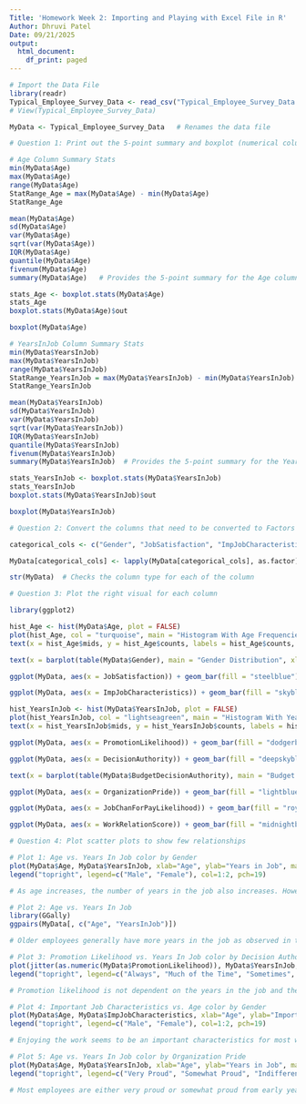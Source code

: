 ```yaml
---
Title: 'Homework Week 2: Importing and Playing with Excel File in R'
Author: Dhruvi Patel
Date: 09/21/2025
output:
  html_document:
    df_print: paged
---
```


```r
# Import the Data File
library(readr)
Typical_Employee_Survey_Data <- read_csv("Typical_Employee_Survey_Data.csv")
# View(Typical_Employee_Survey_Data)

MyData <- Typical_Employee_Survey_Data   # Renames the data file

# Question 1: Print out the 5-point summary and boxplot (numerical columns) for each column

# Age Column Summary Stats
min(MyData$Age)
max(MyData$Age)
range(MyData$Age)
StatRange_Age = max(MyData$Age) - min(MyData$Age)
StatRange_Age

mean(MyData$Age)
sd(MyData$Age)
var(MyData$Age)
sqrt(var(MyData$Age))
IQR(MyData$Age)
quantile(MyData$Age)
fivenum(MyData$Age)
summary(MyData$Age)   # Provides the 5-point summary for the Age column

stats_Age <- boxplot.stats(MyData$Age)
stats_Age
boxplot.stats(MyData$Age)$out

boxplot(MyData$Age)

# YearsInJob Column Summary Stats
min(MyData$YearsInJob)
max(MyData$YearsInJob)
range(MyData$YearsInJob)
StatRange_YearsInJob = max(MyData$YearsInJob) - min(MyData$YearsInJob)
StatRange_YearsInJob

mean(MyData$YearsInJob)
sd(MyData$YearsInJob)
var(MyData$YearsInJob)
sqrt(var(MyData$YearsInJob))
IQR(MyData$YearsInJob)
quantile(MyData$YearsInJob)
fivenum(MyData$YearsInJob) 
summary(MyData$YearsInJob)  # Provides the 5-point summary for the Years In Job column

stats_YearsInJob <- boxplot.stats(MyData$YearsInJob)
stats_YearsInJob
boxplot.stats(MyData$YearsInJob)$out

boxplot(MyData$YearsInJob)

# Question 2: Convert the columns that need to be converted to Factors

categorical_cols <- c("Gender", "JobSatisfaction", "ImpJobCharacteristics", "PromotionLikelihood", "DecisionAuthority", "BudgetDecisionAuthority", "OrganizationPride", "JobChanForPayLikelihood", "WorkRelationScore")

MyData[categorical_cols] <- lapply(MyData[categorical_cols], as.factor)   # Converts all the categorical columns into factor columns and provides # of factors for each of them.

str(MyData)  # Checks the column type for each of the column

# Question 3: Plot the right visual for each column

library(ggplot2)

hist_Age <- hist(MyData$Age, plot = FALSE)
plot(hist_Age, col = "turquoise", main = "Histogram With Age Frequencies", xlab = "Age", ylab = "Frequency")
text(x = hist_Age$mids, y = hist_Age$counts, labels = hist_Age$counts, pos = 3, cex = 0.8, col = "red")   # mids would give midpoints of bars, counts will provide the height of each bar, pos = position above the bar, cex = size of the test.

text(x = barplot(table(MyData$Gender), main = "Gender Distribution", xlab = "Age", ylab = "Frequency", col = "Navy"), y = table(MyData$Gender), labels = table(MyData$Gender), pos = 3, cex = 0.8, col = "black") 

ggplot(MyData, aes(x = JobSatisfaction)) + geom_bar(fill = "steelblue") + geom_text(stat = "count", aes(label = ..count..), vjust = -0.5) + labs(title = "Job Satisfaction Distribution") + scale_x_discrete(limits = c("1", "2", "3", "4"))   # Visualizes the Job Satisfaction column while keeping the order of the label

ggplot(MyData, aes(x = ImpJobCharacteristics)) + geom_bar(fill = "skyblue") + geom_text(stat = "count", aes(label = ..count..), vjust = -0.5) + labs(title = "Important Job Characteristics Distribution") + scale_x_discrete(limits = c("1", "2", "3", "4","5"))   # Visualizes the Important Job Characteristics column while keeping the order of the label

hist_YearsInJob <- hist(MyData$YearsInJob, plot = FALSE)
plot(hist_YearsInJob, col = "lightseagreen", main = "Histogram With Years In Job Frequencies", xlab = "Years In Job", ylab = "Frequency")
text(x = hist_YearsInJob$mids, y = hist_YearsInJob$counts, labels = hist_YearsInJob$counts, pos = 3, cex = 0.8, col = "darkred")   # mids would give midpoints of bars, counts will provide the height of each bar, pos = position above the bar, cex = size of the test.

ggplot(MyData, aes(x = PromotionLikelihood)) + geom_bar(fill = "dodgerblue") + geom_text(stat = "count", aes(label = ..count..), vjust = -0.5) + labs(title = "Promotion Likelihood Distribution") + scale_x_discrete(limits = c("1", "2", "3", "4","5"))   # Visualizes the Promotion Likelihood column while keeping the order of the label

ggplot(MyData, aes(x = DecisionAuthority)) + geom_bar(fill = "deepskyblue") + geom_text(stat = "count", aes(label = ..count..), vjust = -0.5) + labs(title = "Decision Authority Distribution") + scale_x_discrete(limits = c("1", "2", "3", "4"))   # Visualizes the Decision Authority column while keeping the order of the label

text(x = barplot(table(MyData$BudgetDecisionAuthority), main = "Budget Decision Authority Distribution", xlab = "Budget Decision Authority", ylab = "Frequency", col = "slateblue"), y = table(MyData$BudgetDecisionAuthority), labels = table(MyData$BudgetDecisionAuthority), pos = 3, cex = 0.8, col = "black") 

ggplot(MyData, aes(x = OrganizationPride)) + geom_bar(fill = "lightblue") + geom_text(stat = "count", aes(label = ..count..), vjust = -0.5) + labs(title = "Organization Pride Distribution") + scale_x_discrete(limits = c("1", "2", "3", "4"))   # Visualizes the Organization Pride column while keeping the order of the label

ggplot(MyData, aes(x = JobChanForPayLikelihood)) + geom_bar(fill = "royalblue") + geom_text(stat = "count", aes(label = ..count..), vjust = -0.5) + labs(title = "Job Change For Pay Likelihood Distribution") + scale_x_discrete(limits = c("1", "2", "3", "4", "5"))   # Visualizes the Job Change For Pay Likelihood column while keeping the order of the label

ggplot(MyData, aes(x = WorkRelationScore)) + geom_bar(fill = "midnightblue") + geom_text(stat = "count", aes(label = ..count..), vjust = -0.5) + labs(title = "Work Relation Score Distribution") + scale_x_discrete(limits = c("1", "2", "3", "4"))   # Visualizes the Work Relation Score column while keeping the order of the label

# Question 4: Plot scatter plots to show few relationships

# Plot 1: Age vs. Years In Job color by Gender
plot(MyData$Age, MyData$YearsInJob, xlab="Age", ylab="Years in Job", main="Age vs. Years In Job", col=MyData$Gender, pch=19)
legend("topright", legend=c("Male", "Female"), col=1:2, pch=19)

# As age increases, the number of years in the job also increases. However, more males than females spend more than 20 years in the job regardless of their age.

# Plot 2: Age vs. Years In Job
library(GGally)
ggpairs(MyData[, c("Age", "YearsInJob")])

# Older employees generally have more years in the job as observed in the plot above. However, the correlation between the 2 variable is not strong enough so it can be assumed that there is a lot of variation, some employees might have changed jobs later in their careers. The general trend is upward with moderate correlation of 0.515.

# Plot 3: Promotion Likelihood vs. Years In Job color by Decision Authority
plot(jitter(as.numeric(MyData$PromotionLikelihood)), MyData$YearsInJob, xlab="Promotion Likelihood", ylab="Years in Job", main = "Promotion Likelihood vs. Years In Job", col = MyData$DecisionAuthority, pch = 19)
legend("topright", legend=c("Always", "Much of the Time", "Sometimes", "Never"), col=1:4, pch=19)

# Promotion likelihood is not dependent on the years in the job and the decision making authority. As displayed by the plot, employees with lesser years in the job, can have more authority to make decisions, and also can also have a higher likelihood of getting promoted.

# Plot 4: Important Job Characteristics vs. Age color by Gender
plot(MyData$Age, MyData$ImpJobCharacteristics, xlab="Age", ylab="Important Job Characteristics", main="Age vs. Important Job Characteristics", col=MyData$Gender, pch=19)
legend("topright", legend=c("Male", "Female"), col=1:2, pch=19)

# Enjoying the work seems to be an important characteristics for most women across all ages. However, having opportunities for advancement seems to be the most important characteristics for men across all ages. Other characteristics like high income, no danger of being fired and flexible hours are not as heavily valued by most of the men and women in this study. 

# Plot 5: Age vs. Years In Job color by Organization Pride
plot(MyData$Age, MyData$YearsInJob, xlab="Age", ylab="Years in Job", main="Age vs. Years In Job", col=MyData$OrganizationPride, pch=19)
legend("topright", legend=c("Very Proud", "Somewhat Proud", "Indifferent", "Not At All Proud"), col=1:4, pch=19)

# Most employees are either very proud or somewhat proud from early years in the job at a younger age, with age and more years in the job the organizational pride also increases.
```